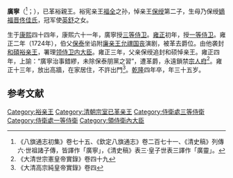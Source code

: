 '''廣寧'''（{{lang-mnc|ᡤᡠᠸᠠᠩ ᠨᡳᠩ|v=guwang ning}}<ref>《八旗通志初集》卷七十五、《欽定八旗通志》卷二百七十一、《清史稿》列傳六·世祖諸子傳，皆譯作「廣寧」，《清史稿》表三·皇子世表三譯作「廣靈」。</ref>；{{bd|1705年||1739年||}}），已革裕親王。裕宪亲王[[福全_(清宗室)|福全]]之孙，悼亲王[[保绶|保绶]]第二子，生母乃保绶[[嫡福晋|嫡福晋]][[佟佳氏|佟佳氏]]，冠军使[[英舒|英舒]]之女。

生于[[康熙|康熙]]四十四年，康熙六十一年，廣寧授[[三等侍卫|三等侍卫]]。[[雍正|雍正]]初年，授[[一等侍卫|一等侍卫]]。雍正二年（1724年），伯父[[保泰_(愛新覺羅氏)|保泰]]坐谄附[[廉亲王|廉亲王]][[允禩|允禩]][[国丧|国丧]]演剧，被革去爵位。由他袭封[[和碩裕亲王|和碩裕亲王]]，署理[[领侍卫内大臣|领侍卫内大臣]]。雍正三年，父亲保绶追封和硕悼亲王。雍正四年，上諭：“廣寧治事錯繆，未除保泰朋黨之習”，遭革爵，永遠鎖禁[[宗人府|宗人府]]<ref>《大清世宗憲皇帝實錄》卷四十九</ref>。雍正十三年，放出高牆，在家居住，不許出門<ref>《大清高宗純皇帝實錄》卷四</ref>。[[乾隆|乾隆]]四年卒，年三十五岁。

==参考文献==
{{reflist}}

[[Category:裕亲王|Category:裕亲王]]
[[Category:清朝宗室已革亲王|Category:清朝宗室已革亲王]]
[[Category:侍衛處三等侍衛|Category:侍衛處三等侍衛]]
[[Category:侍衛處一等侍衛|Category:侍衛處一等侍衛]]
[[Category:領侍衛內大臣|Category:領侍衛內大臣]]